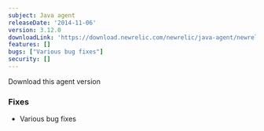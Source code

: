 ```yaml
---
subject: Java agent
releaseDate: '2014-11-06'
version: 3.12.0
downloadLink: 'https://download.newrelic.com/newrelic/java-agent/newrelic-agent/3.12.0/'
features: []
bugs: ["Various bug fixes"]
security: []
---
```

<ButtonGroup>
  <ButtonLink
    role="button"
    to="https://download.newrelic.com/newrelic/java-agent/newrelic-agent/3.12.0/"
    variant="primary"
  >
    Download this agent version
  </ButtonLink>
</ButtonGroup>

### Fixes

* Various bug fixes
